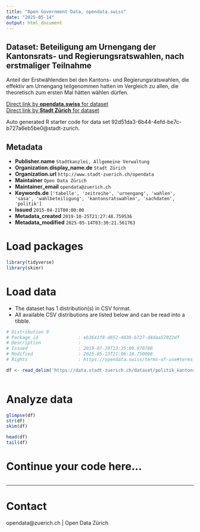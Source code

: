 ```yaml
---
title: "Open Government Data, opendata.swiss"
date: "2025-05-14"
output: html_document
---
```


## Dataset: Beteiligung am Urnengang der Kantonsrats- und Regierungsratswahlen, nach erstmaliger Teilnahme

 Anteil der Erstwählenden bei den Kantons- und Regierungsratswahlen, die effektiv am Urnengang teilgenommen hatten im Vergleich zu allen, die theoretisch zum ersten Mal hätten wählen dürfen.


[Direct link by **opendata.swiss** for dataset](https://opendata.swiss/de/dataset/beteiligung-am-urnengang-der-kantonsrats-und-regierungsratswahlen-nach-erstmaliger-teilnah-20152)<br>
[Direct link by **Stadt Zürich** for dataset](https://data.stadt-zuerich.ch/dataset/politik_kantonsratswahlen_btg_urnengang_erstwaehlende_od7028)

Auto generated R starter code for data set 92d51da3-6b44-4efd-be7c-b727a6eb5be0@stadt-zurich.

## Metadata

- **Publisher.name** `Stadtkanzlei, Allgemeine Verwaltung`
- **Organization.display_name.de** `Stadt Zürich`
- **Organization.url** `http://www.stadt-zuerich.ch/opendata`
- **Maintainer** `Open Data Zürich`
- **Maintainer_email** `opendata@zuerich.ch`
- **Keywords.de** `['tabelle', 'zeitreihe', 'urnengang', 'wahlen', 'sasa', 'wahlbeteiligung', 'kantonsratswahlen', 'sachdaten', 'politik']`
- **Issued** `2015-04-21T00:00:00`
- **Metadata_created** `2019-10-25T21:27:48.759536`
- **Metadata_modified** `2025-05-14T03:30:21.561763`


# Load packages

```r

library(tidyverse)
library(skimr)

```

# Load data

-   The dataset has 1 distribution(s) in CSV format.
-   All available CSV distributions are listed below and can be read into a tibble.

```r

# Distribution 0
# Package_id               : eb3641f8-d652-4038-b727-d4daa57022df
# Description              : 
# Issued                   : 2019-07-29T13:25:09.970780
# Modified                 : 2025-05-13T21:06:18.750098
# Rights                   : https://opendata.swiss/terms-of-use#terms_open

df <- read_delim('https://data.stadt-zuerich.ch/dataset/politik_kantonsratswahlen_btg_urnengang_erstwaehlende_od7028/download/POL702OD7028.csv')



```

# Analyze data

```r

glimpse(df)
str(df)
skim(df)

head(df)
tail(df)

```

# Continue your code here...

```r

```

------------------------------------------------------------------------

# Contact

opendata@zuerich.ch | Open Data Zürich
